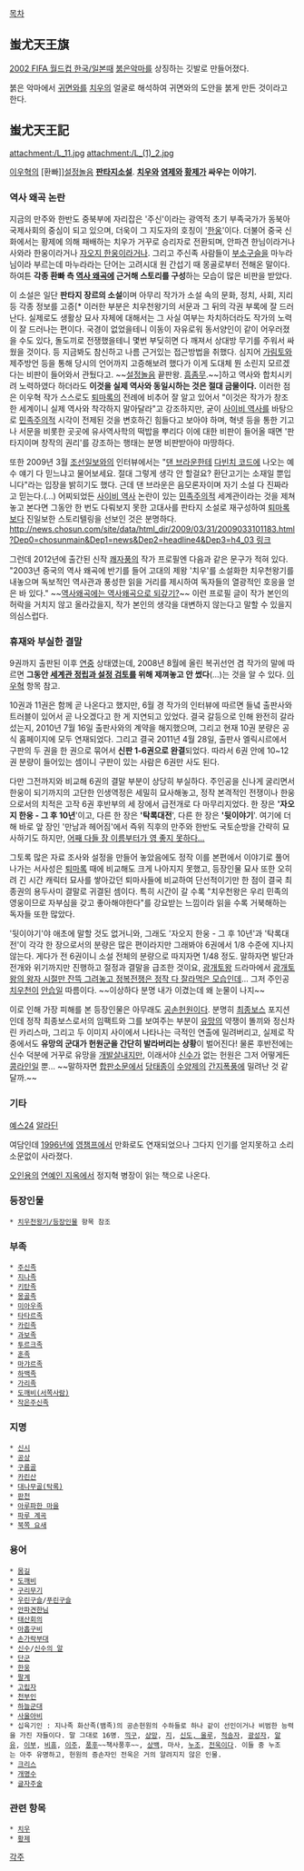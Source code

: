 [[목차]]

== 蚩尤天王旗 ==
[[2002 FIFA 월드컵 한국/일본]]때 [[붉은악마]]를 상징하는 깃발로 만들어졌다.

붉은 악마에서 [[귀면와]]를 [[치우]]의 얼굴로 해석하여 귀면와의 도안을 붉게 만든 것이라고 한다.

== 蚩尤天王記 ==
attachment:/L_11.jpg attachment:/L_(1)_2.jpg

[[이우혁]]의 [환빠]][[설정놀음]] '''[[판타지소설]]'''. '''[[치우]]와 [[염제]]와 [[황제(중국 신화)|황제]]가 싸우는 이야기.'''

=== 역사 왜곡 논란 ===
지금의 만주와 한반도 중북부에 자리잡은 '주신'이라는 광역적 초기 부족국가가 동북아 국제사회의 중심이 되고 있으며, 더욱이 그 지도자의 호칭이 '[[환웅|한웅]]'이다. 더불어 중국 신화에서는 황제에 의해 패배하는 치우가 거꾸로 승리자로 전환되며, 안파견 한님이라거나 사와라 한웅이라거나 [[치우|자오지 한웅]]이라거나. 그리고 주신족 사람들이 [[부소구슬]]을 마누라님이라 부르는데 마누라라는 단어는 고려시대 원 간섭기 때 몽골로부터 전해온 말이다. 하여튼 '''각종 환빠 측 [[역사 왜곡]]에 근거해 스토리를 구성'''하는 모습이 많은 비판을 받았다.

이 소설은 일단 '''판타지 장르의 소설'''이며 아무리 작가가 소설 속의 문화, 정치, 사회, 지리 등 각종 정보를 고증[* 이러한 부분은 치우천왕기의 서문과 그 뒤의 각권 부록에 잘 드러난다. 실제로도 생활상 묘사 자체에 대해서는 그 사실 여부는 차치하더라도 작가의 노력이 잘 드러나는 편이다. 국경이 없었을테니 이동이 자유로워 동서양인이 같이 어우러졌을 수도 있다, 돌도끼로 전쟁했을테니 몇번 부딪히면 다 깨져서 상대방 무기를 주워서 싸웠을 것이다. 등 지금봐도 참신하고 나름 근거있는 접근방법을 취했다. 심지어 [[가림토]]와 제주방언 등을 통해 당시의 언어까지 고증해보려 했다가 이게 도대체 뭔 소린지 모르겠다는 비판이 들어와서 관뒀다고. ~~[[설정놀음]] 끝판왕. [[흠좀무]].~~]하고 역사와 합치시키려 노력하였다 하더라도 '''이것을 실제 역사와 동일시하는 것은 절대 금물이다.''' 이러한 점은 이우혁 작가 스스로도 [[퇴마록]]의 전례에 비추어 잘 알고 있어서 "이것은 작가가 창조한 세계이니 실제 역사와 착각하지 말아달라"고 강조하지만, 굳이 [[사이비 역사]]를 바탕으로 [[민족주의]]적 시각이 전제된 것을 변호하긴 힘들다고 보아야 하며, 혁넷 등을 통한 기고나 서문을 비롯한 곳곳에 유사역사학의 떡밥을 뿌리다 이에 대한 비판이 들어올 때면 '판타지이며 창작의 권리'를 강조하는 행태는 분명 비판받아야 마땅하다. 

또한 2009년 3월 [[조선일보]]와의 인터뷰에서는 "[[댄 브라운]]한테 [[다빈치 코드]]에 나오는 예수 얘기 다 믿느냐고 물어보세요. 절대 그렇게 생각 안 할걸요? 환단고기는 소재일 뿐입니다"라는 입장을 밝히기도 했다. 근데 댄 브라운은 음모론자이며 자기 소설 다 진짜라고 믿는다.(...) 어찌되었든 [[환빠|사이비 역사]] 논란이 있는 [[민족주의]]적 세계관이라는 것을 제쳐놓고 본다면 그동안 한 번도 다뤄보지 못한 고대사를 판타지 소설로 재구성하여 [[퇴마록]]보다 진일보한 스토리텔링을 선보인 것은 분명하다. [[http://news.chosun.com/site/data/html_dir/2009/03/31/2009033101183.html?Dep0=chosunmain&Dep1=news&Dep2=headline4&Dep3=h4_03 링크]] 

그런데 2012년에 출간된 신작 [[쾌자풍]]의 작가 프로필엔 다음과 같은 문구가 적혀 있다. "2003년 중국의 역사 왜곡에 반기를 들어 고대의 제왕 '치우'를 소설화한 치우천왕기를 내놓으며 독보적인 역사관과 풍성한 읽을 거리를 제시하여 독자들의 열광적인 호응을 얻은 바 있다." ~~[[이열치열|역사왜곡에는 역사왜곡으로 되갚기?]]~~ 이런 프로필 글이 작가 본인의 허락을 거치지 않고 올라갔을지, 작가 본인의 생각을 대변하지 않는다고 말할 수 있을지 의심스럽다.

=== 휴재와 부실한 결말 ===
9권까지 출판된 이후 [[연중]] 상태였는데, 2008년 8월에 올린 복귀선언 겸 작가의 말에 따르면 '''그동안 [[설정놀음|세계관 정립과 설정 검토]]를 위해 제껴놓고 안 썼다'''(…)는 것을 알 수 있다. [[이우혁]] 항목 참고.

10권과 11권은 함께 곧 나온다고 했지만, 6월 경 작가의 인터뷰에 따르면 들녘 출판사와 트러블이 있어서 곧 나오겠다고 한 게 지연되고 있었다. 결국 갈등으로 인해 완전히 갈라섰는지, 2010년 7월 16일 출판사와의 계약을 해지했으며, 그리고 현재 10권 분량은 공식 홈페이지에 모두 연재되었다. 그리고 결국 2011년 4월 28일, 출판사 엘릭시르에서 구판의 두 권을 한 권으로 묶어서 '''신판 1-6권으로 완결'''되었다. 따라서 6권 안에 10~12권 분량이 들어있는 셈이니 구판이 있는 사람은 6권만 사도 된다.

다만 그전까지와 비교해 6권의 결말 부분이 상당히 부실하다. 주인공을 신나게 굴리면서 한웅이 되기까지의 고단한 인생역정은 세밀히 묘사해놓고, 정작 본격적인 전쟁이나 한웅으로서의 치적은 고작 6권 후반부의 세 장에서 급전개로 다 마무리지었다. 한 장은 ''''자오지 한웅 - 그 후 10년''''이고, 다른 한 장은 ''''탁록대전'''', 다른 한 장은 ''''뒷이야기''''. 여기에 더해 바로 앞 장인 '만남과 헤어짐'에서 즉위 직후의 만주와 한반도 국토순방을 간략히 묘사하기도 하지만, [[용두사미|어째 다들 장 이름부터가 영 좋지 못하다...]]

그토록 많은 자료 조사와 설정을 만들어 놓았음에도 정작 이를 본편에서 이야기로 풀어나가는 서사성은 [[퇴마록]] 때에 비교해도 크게 나아지지 못했고, 등장인물 묘사 또한 오히려 긴 시간 캐릭터 묘사를 쌓아갔던 퇴마사들에 비교하여 단선적이기만 한 점이 결국 최종권의 용두사미 결말로 귀결된 셈이다. 특히 시간이 갈 수록 "치우천왕은 우리 민족의 영웅이므로 자부심을 갖고 좋아해야한다"를 강요받는 느낌이라 읽을 수록 거북해하는 독자들 또한 많았다.

'뒷이야기'야 애초에 말할 것도 없거니와, 그래도 '자오지 한웅 - 그 후 10년'과 '탁록대전'이 각각 한 장으로서의 분량은 많은 편이라지만 그래봐야 6권에서 1/8 수준에 지나지 않는다. 게다가 전 6권이니 소설 전체의 분량으로 따지자면 1/48 정도. 말하자면 발단과 전개와 위기까지만 진행하고 절정과 결말을 급조한 것이요, [[광개토왕]] 드라마에서 [[광개토태왕(드라마)/논란|광개토왕의 왕자 시절만 잔뜩 그려놓고 정복전쟁은 정작 다 잘라먹은 모습]]인데... 그저 주인공 [[치우천]]이 [[안습]]일 따름이다. ~~이상하다 분명 내가 이겼는데 왜 눈물이 나지~~

이로 인해 가장 피해를 본 등장인물은 아무래도 [[공손헌원]]이다. 분명히 [[최종보스]] 포지션인데 정작 최종보스로서의 임팩트와 그를 보여주는 부분이 [[유망]]의 약쟁이 똘끼와 정신차린 카리스마, 그리고 두 이미지 사이에서 나타나는 극적인 연출에 밀려버리고, 실제로 작중에서도 '''유망의 군대가 헌원군을 간단히 발라버리는 상황'''이 벌어진다! 물론 후반전에는 신수 덕분에 거꾸로 유망을 [[개발살]]내지만, 이래서야 [[데우스 엑스 마키나|신수]]가 없는 헌원은 그저 어떻게든 [[콩라인]]일 뿐... ~~말하자면 [[합판소문]]에서 [[서인석|당태종]]이 [[김갑수|수양제]]의 [[간지폭풍]]에 밀려난 것 같달까.~~

=== 기타 ===
[http://www.yes24.com/Event/01_Book/2011/OT0406Ellixire.aspx?CategoryNumber=001&Scode=036 예스24]
[http://www.aladin.co.kr/shop/wproduct.aspx?ISBN=8954614566 알라딘]

여담인데 [[1996년]]에 [[영챔프]]에서 만화로도 연재되었으나 그다지 인기를 얻지못하고 소리소문없이 사라졌다.

[[오인용]]의 [[연예인 지옥]]에서 정지혁 병장이 읽는 책으로 나온다.

=== 등장인물 ===
 * [[치우천왕기/등장인물]] 항목 참조

=== 부족 ===
 * [[주신족]]
 * [[지나족]]
 * [[키탄족]]
 * [[몽골족]]
 * [[미아우족]]
 * [[타타르족]]
 * [[카린족]]
 * [[과보족]]
 * [[투르크족]]
 * [[훈족]]
 * [[마갸르족]]
 * [[하백족]]
 * [[가리족]]
 * [[도깨비(서쪽사람)]]
 * [[작은주신족]]

=== 지명 ===
 * [[신시]]
 * [[공상]]
 * [[구름골]]
 * [[카린산]]
 * [[대나무골(탁록)]]
 * [[판천]]
 * [[아루파한 마을]]
 * [[파루 계곡]]
 * [[북쪽 요새]]

=== 용어 ===
 * [[몸길]]
 * [[도깨비]]
 * [[구리무기]]
 * [[우린구슬]]/[[푸린구슬]]
 * [[안파견한님]]
 * [[태산회의]]
 * [[아홉구비]]
 * [[손가락부대]]
 * [[신수]]/[[신수의 알]]
 * [[단군]]
 * [[한웅]]
 * [[팔계]]
 * [[고립자]]
 * [[천부인]]
 * [[하늘군대]]
 * [[사울아비]]
 * 십육기인 : 지나족 화산족(뱀족)의 공손헌원의 수하들로 하나 같이 선인이거나 비범한 능력을 가진 자들이다. 말 그대로 16명. [[끽구]], [[상망]], [[지]], [[신도, 울루]], [[적송자]], [[광성자]], [[알유]], [[이부]], [[비휴]], [[이주]], [[풍후]]~~책사풍후~~, [[상백]], 마사, [[누조]], [[전욱]]이다. 이들 중 누조는 아주 유명하고, 헌원의 증손자인 전욱은 거의 알려지지 않은 인물.
 * [[크리스(치우천왕기)|크리스]]
 * [[개명수]]
 * [[글자주술]]

=== 관련 항목 ===
 * [[치우]]
 * [[황제(중국 신화)|황제]]

[[각주]]
